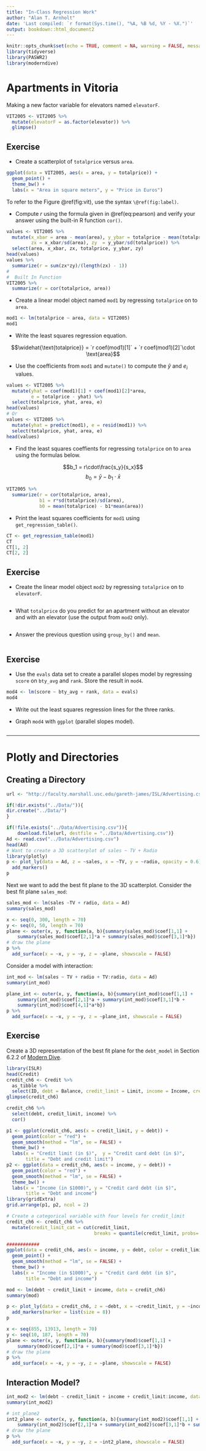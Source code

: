```yaml
---
title: "In-Class Regression Work"
author: "Alan T. Arnholt"
date: 'Last compiled: `r format(Sys.time(), "%A, %B %d, %Y - %X.")`'
output: bookdown::html_document2
---
```


```r
knitr::opts_chunk$set(echo = TRUE, comment = NA, warning = FALSE, message = FALSE)
library(tidyverse)
library(PASWR2)
library(moderndive)
```

# Apartments in Vitoria

Making a new factor variable for elevators named `elevatorF`.

```r
VIT2005 <- VIT2005 %>% 
  mutate(elevatorF = as.factor(elevator)) %>% 
  glimpse()
```

## Exercise

* Create a scatterplot of `totalprice` versus `area`.

```r
ggplot(data = VIT2005, aes(x = area, y = totalprice)) +
  geom_point() + 
  theme_bw() +
  labs(x = "Area in square meters", y = "Price in Euros")
```

To refer to the Figure \@ref(fig:vit), use the syntax `\@ref(fig:label)`.

* Compute $r$ using the formula given in \@ref(eq:pearson) and verify your answer using the built-in R function `cor()`.

\begin{equation}
r = \frac{1}{n-1}\sum_{i=1}^{n}\left(\frac{x_i - \bar{x}}{s_x}\right)\cdot\left(\frac{y_i - \bar{y}}{s_y}\right)
(\#eq:pearson)
\end{equation}

```r
values <- VIT2005 %>% 
  mutate(x_xbar = area - mean(area), y_ybar = totalprice - mean(totalprice),
         zx = x_xbar/sd(area), zy  = y_ybar/sd(totalprice)) %>% 
  select(area, x_xbar, zx, totalprice, y_ybar, zy)
head(values)
values %>% 
  summarize(r = sum(zx*zy)/(length(zx) - 1))
#
#  Built In Function
VIT2005 %>% 
  summarize(r = cor(totalprice, area))
```


* Create a linear model object named `mod1` by regressing 
`totalprice` on to `area`.

```r
mod1 <- lm(totalprice ~ area, data = VIT2005)
mod1
```

* Write the least squares regression equation.

$$\widehat{\text{totalprice}}  = `r coef(mod1)[1]` + `r coef(mod1)[2]`\cdot \text{area}$$

* Use the coefficients from `mod1` and `mutate()` to compute the $\hat{y}$ and $e_i$ values.

```r
values <- VIT2005 %>%
  mutate(yhat = coef(mod1)[1] + coef(mod1)[2]*area,
         e = totalprice - yhat) %>% 
  select(totalprice, yhat, area, e)
head(values)
# Or
values <- VIT2005 %>% 
  mutate(yhat = predict(mod1), e = resid(mod1)) %>% 
  select(totalprice, yhat, area, e)
head(values)

```
* Find the least squares coeffients for regressing `totalprice` on to `area` using the formulas below.  

$$b_1 = r\cdot\frac{s_y}{s_x}$$
$$b_0 = \bar{y} - b_1\cdot\bar{x}$$


```r
VIT2005 %>% 
  summarize(r = cor(totalprice, area), 
            b1 = r*sd(totalprice)/sd(area), 
            b0 = mean(totalprice) - b1*mean(area))
```

* Print the least squares coefficients for `mod1` using `get_regression_table()`.

```r
CT <- get_regression_table(mod1)
CT
CT[1, 2]
CT[2, 2]
```

## Exercise

* Create the linear model object `mod2` by 
regressing `totalprice` on to `elevatorF`.

```r

```


* What `totalprice` do you predict for an apartment without an elevator and with an elevator (use the output from `mod2` only).

```r

```


* Answer the previous question using `group_by()` and `mean`.

```r

```


## Exercise

* Use the `evals` data set to create a parallel slopes model by regressing `score` on `bty_avg` and `rank`.  Store the result in `mod4`.

```r
mod4 <- lm(score ~ bty_avg + rank, data = evals)
mod4
```

* Write out the least squares regression lines for the three ranks.



* Graph `mod4` with `ggplot` (parallel slopes model).

```r

```

________________

# Plotly and Directories

## Creating a Directory

```r
url <- "http://faculty.marshall.usc.edu/gareth-james/ISL/Advertising.csv"

if(!dir.exists("../Data/")){
dir.create("../Data/")
}

if(!file.exists("../Data/Advertising.csv")){
    download.file(url, destfile = "../Data/Advertising.csv")}
Ad <- read.csv("../Data/Advertising.csv")
head(Ad)
# Want to create a 3D scatterplot of sales ~ TV + Radio
library(plotly)
p <- plot_ly(data = Ad, z = ~sales, x = ~TV, y = ~radio, opacity = 0.6) %>%
  add_markers() 
p
```

Next we want to add the best fit plane to the 3D scatterplot.  Consider the best fit plane `sales_mod`:

```r
sales_mod <- lm(sales ~TV + radio, data = Ad)
summary(sales_mod)
```

```r
x <- seq(0, 300, length = 70)
y <- seq(0, 50, length = 70)
plane <- outer(x, y, function(a, b){summary(sales_mod)$coef[1,1] + 
    summary(sales_mod)$coef[2,1]*a + summary(sales_mod)$coef[3,1]*b})
# draw the plane
p %>%
  add_surface(x = ~x, y = ~y, z = ~plane, showscale = FALSE)
```

Consider a model with interaction:

```r
int_mod <- lm(sales ~ TV + radio + TV:radio, data = Ad)
summary(int_mod)
```

```r
plane_int <- outer(x, y, function(a, b){summary(int_mod)$coef[1,1] + 
    summary(int_mod)$coef[2,1]*a + summary(int_mod)$coef[3,1]*b +
    summary(int_mod)$coef[4,1]*a*b})
p %>% 
  add_surface(x = ~x, y = ~y, z = ~plane_int, showscale = FALSE)
```


## Exercise

Create a 3D representation of the best fit plane for the `debt_model` in Section 6.2.2 of [Modern Dive](https://moderndive.com/6-multiple-regression.html#model3).

```r
library(ISLR)
head(Credit)
credit_ch6 <- Credit %>% 
  as_tibble %>% 
  select(ID, debt = Balance, credit_limit = Limit, income = Income, credit_rating = Rating, age = Age)
glimpse(credit_ch6)
```

```r
credit_ch6 %>% 
  select(debt, credit_limit, income) %>% 
  cor()
```

```r
p1 <- ggplot(credit_ch6, aes(x = credit_limit, y = debt)) + 
  geom_point(color = "red") +
  geom_smooth(method = "lm", se = FALSE) + 
  theme_bw() + 
  labs(x = "Credit limit (in $)",  y = "Credit card debt (in $)", 
       title = "Debt and credit limit")
p2 <- ggplot(data = credit_ch6, aes(x = income, y = debt)) + 
  geom_point(color = "red") + 
  geom_smooth(method = "lm", se = FALSE) +
  theme_bw() +
  labs(x = "Income (in $1000)", y = "Credit card debt (in $)",
       title = "Debt and income")
library(gridExtra)
grid.arrange(p1, p2, ncol = 2)
```


```r
# Create a categorical variable with four levels for credit_limit
credit_ch6 <- credit_ch6 %>% 
  mutate(credit_limit_cat = cut(credit_limit, 
                                breaks = quantile(credit_limit, probs= c(0, .25, .5, .75, 1)), names = TRUE))

############
ggplot(data = credit_ch6, aes(x = income, y = debt, color = credit_limit_cat)) + 
  geom_point() + 
  geom_smooth(method = "lm", se = FALSE) +
  theme_bw() +
  labs(x = "Income (in $1000)", y = "Credit card debt (in $)",
       title = "Debt and income")
```



```r
mod <- lm(debt ~ credit_limit + income, data = credit_ch6)
summary(mod)
```


```r
p <- plot_ly(data = credit_ch6, z = ~debt, x = ~credit_limit, y = ~income, opacity = 0.8) %>%
  add_markers(marker = list(size = 8)) 
p
```

```r
x <- seq(855, 13913, length = 70)
y <- seq(10, 187, length = 70)
plane <- outer(x, y, function(a, b){summary(mod)$coef[1,1] + 
    summary(mod)$coef[2,1]*a + summary(mod)$coef[3,1]*b})
# draw the plane
p %>%
  add_surface(x = ~x, y = ~y, z = ~plane, showscale = FALSE)
```

## Interaction Model?

```r
int_mod2 <- lm(debt ~ credit_limit + income + credit_limit:income, data = credit_ch6)
summary(int_mod2)
```

```r
# int_plane2
int2_plane <- outer(x, y, function(a, b){summary(int_mod2)$coef[1,1] + 
    summary(int_mod2)$coef[2,1]*a + summary(int_mod2)$coef[3,1]*b + summary(int_mod2)$coef[4,1]*a*b})
# draw the plane
p %>%
  add_surface(x = ~x, y = ~y, z = ~int2_plane, showscale = FALSE)
```

